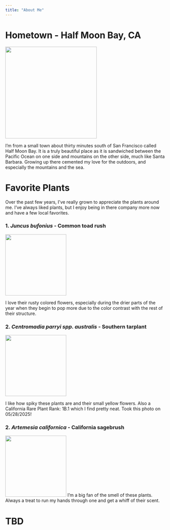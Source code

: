 ```yaml
---
title: "About Me"
---
```


# Hometown - Half Moon Bay, CA

![](media/HMB.png){height="3in"}

I'm from a small town about thirty minutes south of San Francisco called Half Moon Bay. It is a truly beautiful place as it is sandwiched between the Pacific Ocean on one side and mountains on the other side, much like Santa Barbara. Growing up there cemented my love for the outdoors, and especially the mountains and the sea.

# Favorite Plants

Over the past few years, I've really grown to appreciate the plants around me. I've always liked plants, but I enjoy being in there company more now and have a few local favorites.

### 1. *Juncus bufonius* - Common toad rush

![](media/j_bufonius.jpg){height="2in"}

I love their rusty colored flowers, especially during the drier parts of the year when they begin to pop more due to the color contrast with the rest of their structure.

### 2. *Centromadia parryi spp. australis* - Southern tarplant

![](media/c_parryi.jpeg){height="2in"}

I like how spiky these plants are and their small yellow flowers. Also a California Rare Plant Rank: 1B.1 which I find pretty neat. Took this photo on 05/28/2025!

### 2. *Artemesia californica* - California sagebrush

![](media/a_californica.jpg){height="2in"}
I'm a big fan of the smell of these plants. Always a treat to run my hands through one and get a whiff of their scent.

# TBD